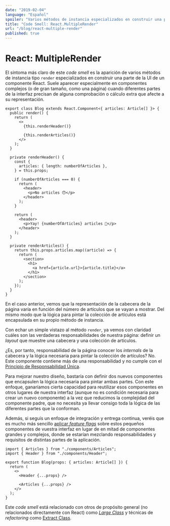 ```yaml
---
date: "2019-02-04"
language: "Español"
spoiler: "Varios métodos de instancia especializados en construir una parte concreta de la UI de un componente"
title: "Code Smell: React.MultipleRender"
url: "/blog/react-multiple-render"
published: true
---
```


# React: MultipleRender

El síntoma más claro de este _code smell_ es la aparición de varios métodos de instancia tipo `render` especializados en
construir una parte de la UI de un componente React. Suele aparecer especialmente en componentes complejos (o de gran
tamaño, como una página) cuando diferentes partes de la interfaz precisan de alguna comprobación o cálculo extra que
afecte a su representación.

```tsx
export class Blog extends React.Component<{ articles: Article[] }> {
  public render() {
    return (
      <>
        {this.renderHeader()}

        {this.renderArticles()}
      </>
    );
  }

  private renderHeader() {
    const {
      articles: { length: numberOfArticles },
    } = this.props;

    if (numberOfArticles === 0) {
      return (
        <header>
          <p>No articles 😯</p>
        </header>
      );
    }

    return (
      <header>
        <p>Yay! {numberOfArticles} articles 🎉</p>
      </header>
    );
  }

  private renderArticles() {
    return this.props.articles.map((article) => {
      return (
        <section>
          <h1>
            <a href={article.url}>{article.title}</a>
          </h1>
        </section>
      );
    });
  }
}
```

En el caso anterior, vemos que la representación de la cabecera de la página varía en función del número de artículos
que se vayan a mostrar. Del mismo modo que la lógica para pintar la colección de artículos está encapsulada en su propio
método de instancia.

Con echar un simple vistazo al método `render`, ya vemos con claridad cuáles son las verdaderas responsabilidades de
nuestra página: definir un _layout_ que muestre una cabecera y una colección de artículos.

¿Es, por tanto, responsabilidad de la página conocer los _internals_ de la cabecera y la lógica necesaria para pintar la
colección de artículos? No. Este componente contiene más de una responsabilidad y no cumple con el
[Principio de Responsabilidad Única](https://en.wikipedia.org/wiki/Single_responsibility_principle).

Para mejorar nuestro diseño, bastaría con definir dos nuevos componentes que encapsulen la lógica necesaria para pintar
ambas partes. Con este enfoque, ganaríamos cierta capacidad para reutilizar esos componentes en otros lugares de nuestra
interfaz (aunque no es condición necesaria para crear un nuevo componente) a la vez que reducimos la complejidad del
componente padre, que no necesita ya llevar consigo toda la lógica de las diferentes partes que la conforman.

Además, si seguís un enfoque de integración y entrega continua, veréis que es mucho más sencillo
[aplicar _feature flags_](/blog/branch-by-abstraction-react) sobre estos pequeños componentes de vuestra interfaz en
lugar de en mitad de componentes grandes y complejos, donde se estarían mezclando responsabilidades y requisitos de
distintas partes de la aplicación.

```tsx
import { Articles } from "./components/Articles";
import { Header } from "./components/Header";

export function Blog(props: { articles: Article[] }) {
  return (
    <>
      <Header {...props} />

      <Articles {...props} />
    </>
  );
}
```

Este _code smell_ está relacionado con otros de propósito general (no relacionados directamente con React) como
[_Large Class_](https://sourcemaking.com/refactoring/smells/large-class) y técnicas de _refactoring_ como
[Extract Class](https://refactoring.guru/extract-class).
